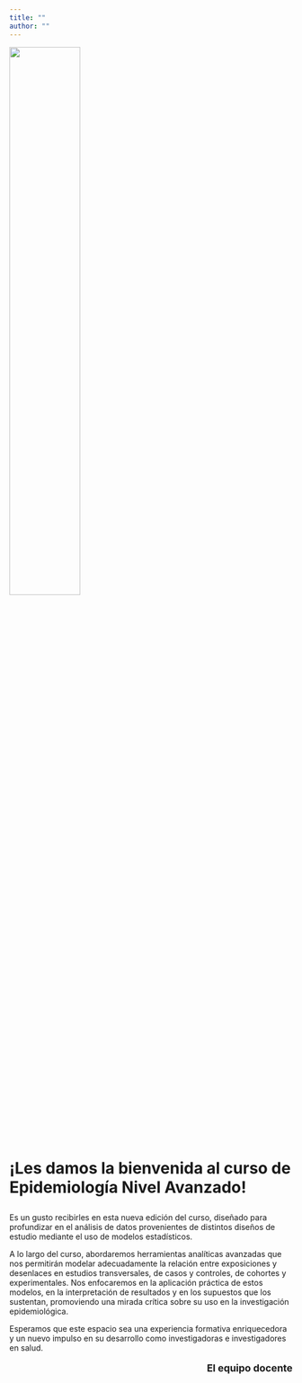 ```yaml
---
title: ""
author: ""
---
```


![](logos/logos_ine.svg){fig-align="center" width="50%"}

::: {style="font-size:2em"}
**¡Les damos la bienvenida al curso de Epidemiología Nivel Avanzado!**
:::

Es un gusto recibirles en esta nueva edición del curso, diseñado para profundizar en el análisis de datos provenientes de distintos diseños de estudio mediante el uso de modelos estadísticos.

A lo largo del curso, abordaremos herramientas analíticas avanzadas que nos permitirán modelar adecuadamente la relación entre exposiciones y desenlaces en estudios transversales, de casos y controles, de cohortes y experimentales. Nos enfocaremos en la aplicación práctica de estos modelos, en la interpretación de resultados y en los supuestos que los sustentan, promoviendo una mirada crítica sobre su uso en la investigación epidemiológica.

Esperamos que este espacio sea una experiencia formativa enriquecedora y un nuevo impulso en su desarrollo como investigadoras e investigadores en salud.

::: {style="text-align: right; font-size: 1.25em;"}
**El equipo docente**
:::

